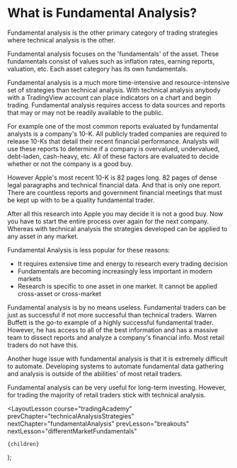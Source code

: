 
# What is Fundamental Analysis?

Fundamental analysis is the other primary category of trading strategies where technical analysis is the other.

Fundamental analysis focuses on the 'fundamentals' of the asset. These fundamentals consist of values such as inflation rates,
earning reports, valuation, etc. Each asset category has its own fundamentals.

Fundamental analysis is a much more time-intensive and resource-intensive set of strategies than technical analysis. With technical
analysis anybody with a TradingView account can place indicators on a chart and begin trading. Fundamental analysis requires
access to data sources and reports that may or may not be readily available to the public.

For example one of the most common reports evaluated by fundamental analysts is a company's 10-K. All publicly traded companies
are required to release 10-Ks that detail their recent financial performance. Analysts will use these reports to determine
if a company is overvalued, undervalued, debt-laden, cash-heavy, etc. All of these factors are evaluated to decide whether or
not the company is a good buy.

However Apple's most recent 10-K is 82 pages long. 82 pages of dense legal paragraphs and technical financial data. And that
is only one report. There are countless reports and government financial meetings that must be kept up with to be a quality
fundamental trader.

After all this research into Apple you may decide it is not a good buy. Now you have to start the entire process over again
for the next company. Whereas with technical analysis the strategies developed can be applied to any asset in any market.

Fundamental Analysis is less popular for these reasons:

- It requires extensive time and energy to research every trading decision
- Fundamentals are becoming increasingly less important in modern markets
- Research is specific to one asset in one market. It cannot be applied cross-asset or cross-market

Fundamental analysis is by no means useless. Fundamental traders can be just as successful if not more successful than
technical traders. Warren Buffett is the go-to example of a highly successful fundamental trader. However, he has access
to all of the best information and has a massive team to dissect reports and analyze a company's financial info. Most
retail traders do not have this.

Another huge issue with fundamental analysis is that it is extremely difficult to automate. Developing systems to automate
fundamental data gathering and analysis is outside of the abilities' of most retail traders.

Fundamental analysis can be very useful for long-term investing. However, for trading the majority of retail traders
stick with technical analysis.

  <LayoutLesson
    course="tradingAcademy"
    prevChapter="technicalAnalysisStrategies"
    nextChapter="fundamentalAnalysis"
    prevLesson="breakouts"
    nextLesson="differentMarketFundamentals"
  >
    {children}
  </LayoutLesson>
);
